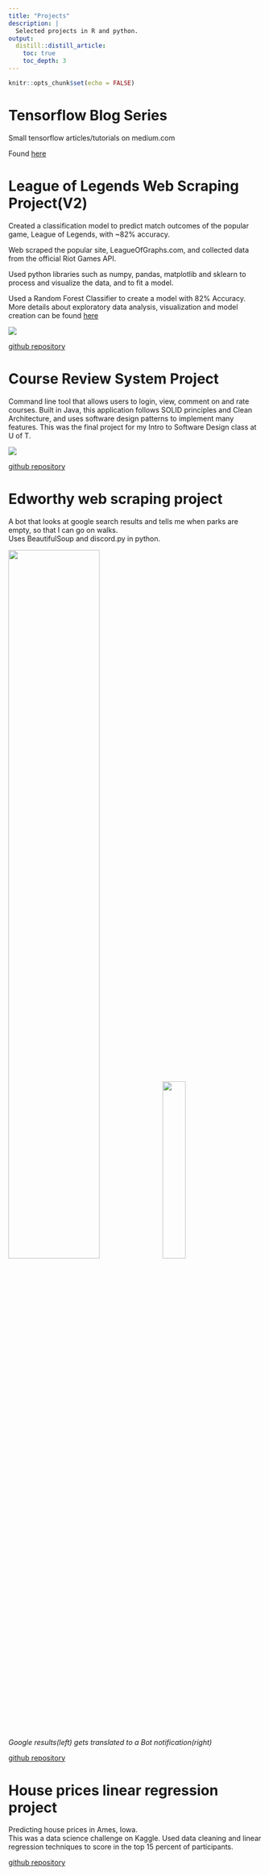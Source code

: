 ```yaml
---
title: "Projects"
description: |
  Selected projects in R and python.
output: 
  distill::distill_article:
    toc: true
    toc_depth: 3
---
```


```r
knitr::opts_chunk$set(echo = FALSE)
```

# Tensorflow Blog Series
Small tensorflow articles/tutorials on medium.com

Found [here](https://medium.com/@dungwoong)

# League of Legends Web Scraping Project(V2)
Created a classification model to predict match outcomes of the popular game, League of Legends, with ~82% accuracy.

Web scraped the popular site, LeagueOfGraphs.com, and collected data from the official Riot Games API.

Used python libraries such as numpy, pandas, matplotlib and sklearn to process and visualize the data, and to fit a model.

Used a Random Forest Classifier to create a model with 82% Accuracy. More details about exploratory data analysis, visualization and model creation can be found [here](https://github.com/dungwoong/league-scrapev2/blob/main/writeup/Riot%20Games%20Writeup.pdf)

![](img/collection2.jpg)

[github repository](https://github.com/5ause/league-scrapev2)

# Course Review System Project
Command line tool that allows users to login, view, comment on and rate courses. Built in Java, this application follows SOLID principles and Clean Architecture, and uses software design patterns to implement many features. This was the final project for my Intro to Software Design class at U of T.

![](img/CSC207-1.jpg)

[github repository](https://github.com/CSC207-UofT/course-project-group-010)

# Edworthy web scraping project
A bot that looks at google search results and tells me when parks are empty, so that I can go on walks.<br>
Uses BeautifulSoup and discord.py in python.

![](img/bot2.JPG){width=60%} ![](img/bot1.JPG){width=30%}

*Google results(left) gets translated to a Bot notification(right)*

[github repository](https://github.com/dungwoong/edworthy)

# House prices linear regression project
Predicting house prices in Ames, Iowa.<br>
This was a data science challenge on Kaggle. Used data cleaning and linear regression techniques to score in the top 15 percent of participants.

[github repository](https://github.com/dungwoong/houseprices-linear-regression)



